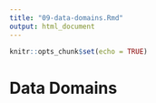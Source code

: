 ```yaml
---
title: "09-data-domains.Rmd"
output: html_document
---
```


```r
knitr::opts_chunk$set(echo = TRUE)
```

# Data Domains

